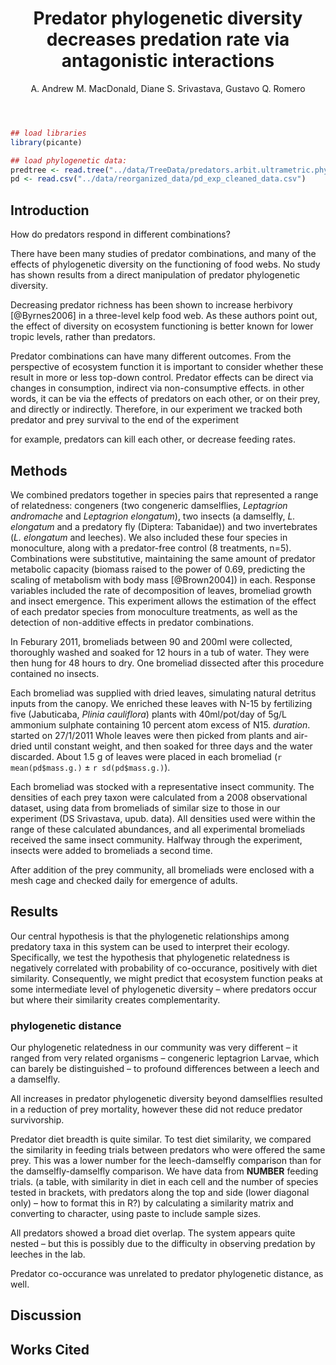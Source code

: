 %Predator phylogenetic diversity decreases predation rate via antagonistic interactions
%A. Andrew M. MacDonald, Diane S. Srivastava, Gustavo Q. Romero

```r
## load libraries
library(picante)

## load phylogenetic data:
predtree <- read.tree("../data/TreeData/predators.arbit.ultrametric.phy")
pd <- read.csv("../data/reorganized_data/pd_exp_cleaned_data.csv")

```

## Introduction

How do predators respond in different combinations?

There have been many studies of predator combinations, and many of the effects of phylogenetic diversity on the functioning of food webs.  No study has shown results from a direct manipulation of predator phylogenetic diversity.  

Decreasing predator richness has been shown to increase herbivory [@Byrnes2006] in a three-level kelp food web.  As these authors point out, the effect of diversity on ecosystem functioning is better known for lower tropic levels, rather than predators.   

Predator combinations can have many different outcomes.  From the perspective of ecosystem function it is important to consider whether these result in more or less top-down control.  Predator effects can be direct via changes in consumption, indirect via non-consumptive effects.  in other words, it can be via the effects of predators on each other, or on their prey, and directly or indirectly.  Therefore, in our experiment we tracked both predator and prey survival to the end of the experiment

for example, predators can kill each other, or decrease feeding rates.

## Methods

We combined predators together in species pairs that represented a
range of relatedness: congeners (two congeneric damselflies,
*Leptagrion andromache* and *Leptagrion elongatum*), two
insects (a damselfly, *L. elongatum* and a predatory fly
(Diptera: Tabanidae)) and two invertebrates (*L. elongatum* and
leeches).  We also included these four species in monoculture, along
with a predator-free control (8 treatments, n=5).  Combinations were
substitutive, maintaining the same amount of predator metabolic
capacity (biomass raised to the power of 0.69, predicting the scaling
of metabolism with body mass [@Brown2004]) in each.  Response
variables included the rate of decomposition of leaves, bromeliad
growth and insect emergence.  This experiment allows the estimation of
the effect of each predator species from monoculture treatments, as
well as the detection of non-additive effects in predator
combinations. 

In Feburary 2011, bromeliads between 90 and 200ml were collected,
thoroughly washed and soaked for 12 hours in a tub of water.  They
were then hung for 48 hours to dry.  One bromeliad dissected after
this procedure contained no insects.

Each bromeliad was supplied with dried leaves, simulating natural
detritus inputs from the canopy.  We enriched these leaves with N-15
by fertilizing five (Jabuticaba, *Plinia cauliflora*) plants with
40ml/pot/day of 5g/L ammonium sulphate containing 10 percent atom
excess of N15. *duration*. started on 27/1/2011
Whole leaves were then picked from plants and air-dried until constant
weight, and then soaked for three days and the water discarded.  About
1.5 g of leaves were placed in each bromeliad (`r mean(pd$mass.g.)` ± `r sd(pd$mass.g.)`). 

Each bromeliad was stocked with a representative insect community.
The densities of each prey taxon were calculated from a 2008
observational dataset, using data from bromeliads of similar size to
those in our experiment (DS Srivastava, upub. data).  All densities
used were within the range of these calculated abundances, and all
experimental bromeliads received the same insect community.  Halfway
through the experiment, insects were added to bromeliads a second
time.

\begin{table}
  \centering
  \caption{densities of each species}
  \label{tab:sppden}
  \begin{tabular}{l l}
    \hline
    \emph{Chironomus detriticula} & 10 \\
    \emph{Polypedium} sp. 1 & 4 \\
    \emph{Polypedium} sp. 2 & 2 \\
    \emph{Psychodid} sp. 1 & 1 \\
    \emph{Scyrtes} sp. A & 5 \\
    \emph{Culex} spp. & 4 \\
    \emph{Trentepholia} sp. & 1
  \end{tabular}
\end{table}

After addition of the prey community, all bromeliads were enclosed
with a mesh cage and checked daily for emergence of adults.

## Results

Our central hypothesis is that the phylogenetic relationships among predatory taxa in this system can be used to interpret their ecology.  Specifically, we test the hypothesis that phylogenetic relatedness is negatively correlated with probability of co-occurance, positively with diet similarity.  Consequently, we might predict that ecosystem function peaks at some intermediate level of phylogenetic diversity -- where predators occur but where their similarity creates complementarity.


### phylogenetic distance

Our phylogenetic relatedness in our community was very different -- it ranged from very related organisms -- congeneric leptagrion Larvae, which can barely be distinguished -- to profound differences between a leech and a damselfly.  

All increases in predator phylogenetic diversity beyond damselflies resulted in a reduction of prey mortality, however these did not reduce predator survivorship.

Predator diet breadth is quite similar.  To test diet similarity, we compared the similarity in feeding trials between predators who were offered the same prey.  This was a lower number for the leech-damselfly comparison than for the damselfly-damselfly comparison.  We have data from **NUMBER** feeding trials. (a table, with similarity in diet in each cell and the number of species tested in brackets, with predators along the top and side (lower diagonal only) -- how to format this in R?)  by calculating a similarity matrix and converting to character, using paste to include sample sizes.

All predators showed a broad diet overlap.  The system appears quite nested -- but this is possibly due to the difficulty in observing predation by leeches in the lab.

Predator co-occurance was unrelated to predator phylogenetic distance, as well.

## Discussion





## Works Cited